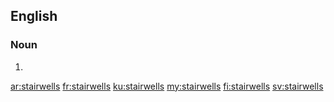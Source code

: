 ==English==

===Noun===
{{head|en|plural}}

# {{plural of|stairwell|lang=en}}

[[ar:stairwells]]
[[fr:stairwells]]
[[ku:stairwells]]
[[my:stairwells]]
[[fi:stairwells]]
[[sv:stairwells]]